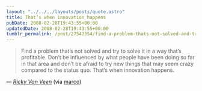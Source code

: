 ```yaml
---
layout: "../../../layouts/posts/quote.astro"
title: That’s when innovation happens
pubDate: 2008-02-28T19:43:55+00:00
updatedDate: 2008-02-28T19:43:55+00:00
tumblr_permalink: /post/27542354/find-a-problem-thats-not-solved-and-try-to-solve
---
```


> Find a problem that’s not solved and try to solve it in a way that’s profitable. Don’t be influenced by what people have been doing so far in that area and don’t be afraid to try new things that may seem crazy compared to the status quo. That’s when innovation happens.

— <cite>[Ricky Van Veen](https://heyheyok.tumblr.com/post/27400161/find-a-problem-thats-not-solved-and-try-to-solve)</cite> (via [marco](http://tumblelog.marco.org/))
